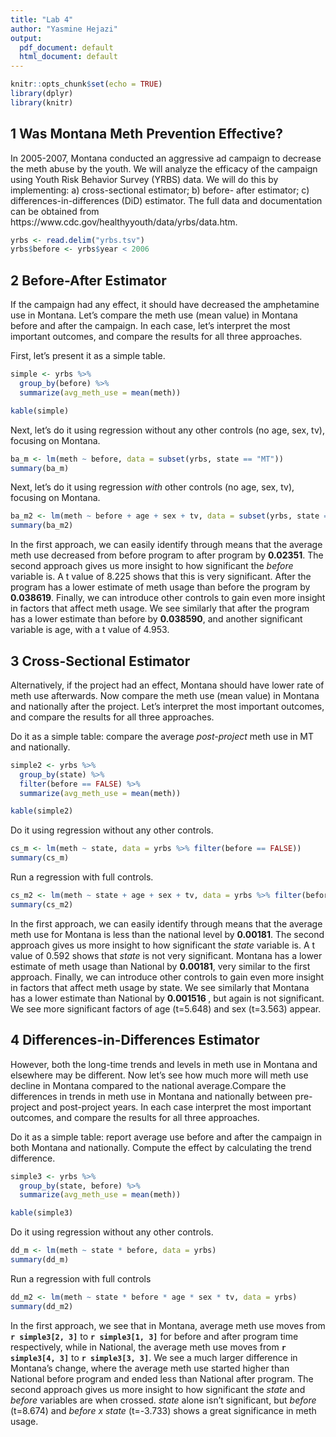 ```yaml
---
title: "Lab 4"
author: "Yasmine Hejazi"
output:
  pdf_document: default
  html_document: default
---
```


```r
knitr::opts_chunk$set(echo = TRUE)
library(dplyr)
library(knitr)
```

## 1 Was Montana Meth Prevention Effective?

In 2005-2007, Montana conducted an aggressive ad campaign to decrease the meth abuse by the youth. We will analyze the efficacy of the campaign using Youth Risk Behavior Survey (YRBS) data. We will do this by implementing:  a) cross-sectional estimator; b) before- after estimator; c) differences-in-differences (DiD) estimator. The full data and documentation can be obtained from https://www.cdc.gov/healthyyouth/data/yrbs/data.htm.

```r
yrbs <- read.delim("yrbs.tsv")
yrbs$before <- yrbs$year < 2006
```

## 2 Before-After Estimator

If the campaign had any effect, it should have decreased the amphetamine use in Montana. Let's compare the meth use (mean value) in Montana before and after the campaign. In each case, let's interpret the most important outcomes, and compare the results for all three approaches.

First, let's present it as a simple table.

```r
simple <- yrbs %>% 
  group_by(before) %>%
  summarize(avg_meth_use = mean(meth))

kable(simple)

```

Next, let's do it using regression without any other controls (no age, sex, tv), focusing on Montana.

```r
ba_m <- lm(meth ~ before, data = subset(yrbs, state == "MT"))
summary(ba_m)

```

Next, let's do it using regression *with* other controls (no age, sex, tv), focusing on Montana.

```r
ba_m2 <- lm(meth ~ before + age + sex + tv, data = subset(yrbs, state == "MT"))
summary(ba_m2)

```

In the first approach, we can easily identify through means that the average meth use decreased from before program to after program by **0.02351**. The second approach gives us more insight to how significant the *before* variable is. A t value of 8.225 shows that this is very significant. After the program has a lower estimate of meth usage than before the program by **0.038619**. Finally, we can introduce other controls to gain even more insight in factors that affect meth usage. We see similarly that after the program has a lower estimate than before by **0.038590**, and another significant variable is age, with a t value of 4.953.

## 3 Cross-Sectional Estimator

Alternatively, if the project had an effect, Montana should have lower rate of meth use afterwards. Now compare the meth use (mean value) in Montana and nationally after the project. Let's interpret the most important outcomes, and compare the results for all three approaches. 

Do it as a simple table: compare the average *post-project* meth use in MT and nationally.

```r
simple2 <- yrbs %>% 
  group_by(state) %>%
  filter(before == FALSE) %>%
  summarize(avg_meth_use = mean(meth))

kable(simple2)

```

Do it using regression without any other controls.

```r
cs_m <- lm(meth ~ state, data = yrbs %>% filter(before == FALSE))
summary(cs_m)

```

Run a regression with full controls.

```r
cs_m2 <- lm(meth ~ state + age + sex + tv, data = yrbs %>% filter(before == FALSE))
summary(cs_m2)

```


In the first approach, we can easily identify through means that the average meth use for Montana is less than the national level by **0.00181**. The second approach gives us more insight to how significant the *state* variable is. A t value of 0.592 shows that *state* is not very significant. Montana has a lower estimate of meth usage than National by **0.00181**, very similar to the first approach. Finally, we can introduce other controls to gain even more insight in factors that affect meth usage by state. We see similarly that Montana has a lower estimate than National by **0.001516 **, but again is not significant. We see more significant factors of age (t=5.648) and sex (t=3.563) appear.

## 4 Differences-in-Differences Estimator

However, both the long-time trends and levels in meth use in Montana and elsewhere may be different. Now let's see how much more will meth use decline in Montana compared to the national average.Compare the differences in trends in meth use in Montana and nationally between pre-project and post-project years. In each case interpret the most important outcomes, and compare the results for all three approaches. 

Do it as a simple table: report average use before and after the campaign in both Montana and nationally. Compute the effect by calculating the trend difference. 

```r
simple3 <- yrbs %>% 
  group_by(state, before) %>%
  summarize(avg_meth_use = mean(meth))

kable(simple3)

```

Do it using regression without any other controls.

```r
dd_m <- lm(meth ~ state * before, data = yrbs)
summary(dd_m)

```

Run a regression with full controls

```r
dd_m2 <- lm(meth ~ state * before * age * sex * tv, data = yrbs)
summary(dd_m2)

```

In the first approach, we see that in Montana, average meth use moves from **`r simple3[2, 3]`** to **`r simple3[1, 3]`** for before and after program time respectively, while in National, the average meth use moves from **`r simple3[4, 3]`** to **`r simple3[3, 3]`**. We see a much larger difference in Montana's change, where the average meth use started higher than National before program and ended less than National after program. The second approach gives us more insight to how significant the *state* and *before* variables are when crossed. *state* alone isn't significant, but *before* (t=8.674) and *before x state* (t=-3.733) shows a great significance in meth usage.


